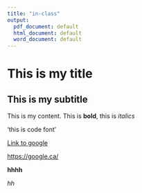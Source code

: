 ```yaml
---
title: "in-class"
output:
  pdf_document: default
  html_document: default
  word_document: default
---
```

# This is my title
## This is my subtitle

This is my content. This is **bold**, this is *italics*

'this is code font'

[Link to google](https://google.ca/)

<https://google.ca/>

**hhhh**

*hh*